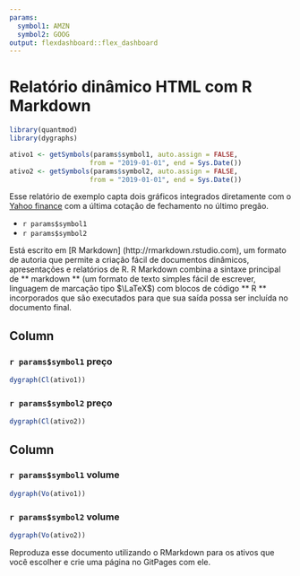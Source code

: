 ```yaml
---
params:
  symbol1: AMZN
  symbol2: GOOG
output: flexdashboard::flex_dashboard
---
```


# Relatório dinâmico HTML com R Markdown



```r
library(quantmod)
library(dygraphs)

ativo1 <- getSymbols(params$symbol1, auto.assign = FALSE,
                    from = "2019-01-01", end = Sys.Date())
ativo2 <- getSymbols(params$symbol2, auto.assign = FALSE,
                    from = "2019-01-01", end = Sys.Date())
```


Esse relatório de exemplo capta dois gráficos integrados diretamente com o [Yahoo finance](http://finance.yahoo.com) com a última cotação de fechamento no último pregão.


* ``r params$symbol1``
* ``r params$symbol2``

Está escrito em [R Markdown] (http://rmarkdown.rstudio.com), um formato de autoria que permite a criação fácil de documentos dinâmicos, apresentações e relatórios de R. R Markdown combina a sintaxe principal de ** markdown ** (um formato de texto simples fácil de escrever, linguagem de marcação tipo $\LaTeX$) com blocos de código ** R ** incorporados que são executados para que sua saída possa ser incluída no documento final.

Column {data-width=200}
-------------------------------------
### ``r params$symbol1`` preço

```r
dygraph(Cl(ativo1))
```

### ``r params$symbol2`` preço

```r
dygraph(Cl(ativo2))
```


Column {data-width=200}
-------------------------------------

### ``r params$symbol1`` volume

```r
dygraph(Vo(ativo1))
```

### ``r params$symbol2`` volume

```r
dygraph(Vo(ativo2))
```

Reproduza esse documento utilizando o RMarkdown para os ativos que você escolher e crie uma página no GitPages com ele.
